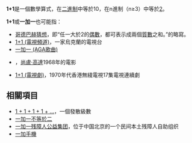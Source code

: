'''1+1'''是一個數學算式，在[[二進制|二進制]]中等於10，在n進制（n≥3）中等於[[2|2]]。

'''1+1'''或'''一加一'''也可能指：
* [[哥德巴赫猜想|哥德巴赫猜想]]，即“任一大於2的[[偶數|偶數]]，都可表示成兩個[[質數|質數]]之和。”的略寫。
* [[1+1_(電視頻道)|1+1 (電視頻道)]]，一家烏克蘭的電視台
* [[一_(AGA歌曲)#其他版本|一加一 (AGA歌曲)]]
* {{le|一加一 (高達電影)|Sympathy for the Devil (film)}}，[[尚盧·高達|尚盧·高達]]1968年的電影
* [[1+1_(電視劇)|1+1 (電視劇)]]，1970年代香港無綫電視17集電視連續劇

==相關項目==
* [[1_+_1_+_1_+_1_+_…|1 + 1 + 1 + 1 + …]]，一個發散級數
* [[一加一不等於二|一加一不等於二]]
* [[一加一残障人公益集团|一加一残障人公益集团]]，位于中国北京的一个民间本土残障人自助组织
* [[一加手機|一加手機]]
{{Disambiguation|Cat=数字消歧义}}